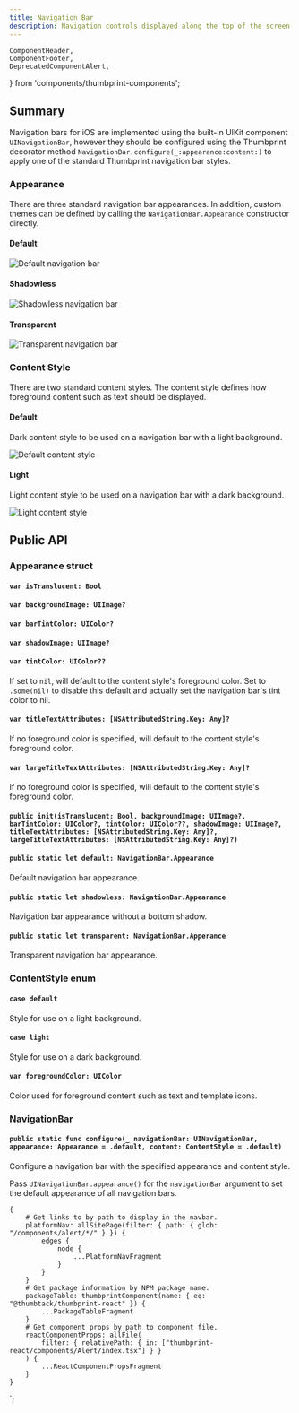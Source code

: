 ```yaml
---
title: Navigation Bar
description: Navigation controls displayed along the top of the screen.
---
```


    ComponentHeader,
    ComponentFooter,
    DeprecatedComponentAlert,
} from 'components/thumbprint-components';

<ComponentHeader data={props.data} />

## Summary

Navigation bars for iOS are implemented using the built-in UIKit component `UINavigationBar`,
however they should be configured using the Thumbprint decorator method `NavigationBar.configure(_:appearance:content:)`
to apply one of the standard Thumbprint navigation bar styles.

### Appearance

There are three standard navigation bar appearances. In addition, custom themes can be defined by calling
the `NavigationBar.Appearance` constructor directly.

#### Default

![Default navigation bar](/img/ios-navigation-bar-default.png)

#### Shadowless

![Shadowless navigation bar](/img/ios-navigation-bar-shadowless.png)

#### Transparent

![Transparent navigation bar](/img/ios-navigation-bar-transparent.png)

### Content Style

There are two standard content styles. The content style defines how foreground content such as text
should be displayed.

#### Default

Dark content style to be used on a navigation bar with a light background.

![Default content style](/img/ios-navigation-bar-default.png)

#### Light

Light content style to be used on a navigation bar with a dark background.

![Light content style](/img/ios-navigation-bar-transparent.png)

## Public API

### Appearance struct

#### `var isTranslucent: Bool`

#### `var backgroundImage: UIImage?`

#### `var barTintColor: UIColor?`

#### `var shadowImage: UIImage?`

#### `var tintColor: UIColor??`

If set to `nil`, will default to the content style's foreground color. Set to `.some(nil)` to
disable this default and actually set the navigation bar's tint color to nil.

#### `var titleTextAttributes: [NSAttributedString.Key: Any]?`

If no foreground color is specified, will default to the content style's foreground color.

#### `var largeTitleTextAttributes: [NSAttributedString.Key: Any]?`

If no foreground color is specified, will default to the content style's foreground color.

#### `public init(isTranslucent: Bool, backgroundImage: UIImage?, barTintColor: UIColor?, tintColor: UIColor??, shadowImage: UIImage?, titleTextAttributes: [NSAttributedString.Key: Any]?, largeTitleTextAttributes: [NSAttributedString.Key: Any]?)`

#### `public static let default: NavigationBar.Appearance`

Default navigation bar appearance.

#### `public static let shadowless: NavigationBar.Appearance`

Navigation bar appearance without a bottom shadow.

#### `public static let transparent: NavigationBar.Apperance`

Transparent navigation bar appearance.

### ContentStyle enum

#### `case default`

Style for use on a light background.

#### `case light`

Style for use on a dark background.

#### `var foregroundColor: UIColor`

Color used for foreground content such as text and template icons.

### NavigationBar

#### `public static func configure(_ navigationBar: UINavigationBar, appearance: Appearance = .default, content: ContentStyle = .default)`

Configure a navigation bar with the specified appearance and content style.

Pass `UINavigationBar.appearance()` for the `navigationBar` argument to set the default appearance of all navigation bars.

<ComponentFooter data={props.data} />

    {
        # Get links to by path to display in the navbar.
        platformNav: allSitePage(filter: { path: { glob: "/components/alert/*/" } }) {
            edges {
                node {
                    ...PlatformNavFragment
                }
            }
        }
        # Get package information by NPM package name.
        packageTable: thumbprintComponent(name: { eq: "@thumbtack/thumbprint-react" }) {
            ...PackageTableFragment
        }
        # Get component props by path to component file.
        reactComponentProps: allFile(
            filter: { relativePath: { in: ["thumbprint-react/components/Alert/index.tsx"] } }
        ) {
            ...ReactComponentPropsFragment
        }
    }
`;
